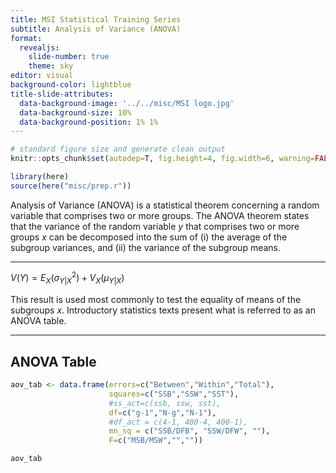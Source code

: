 ```yaml
---
title: MSI Statistical Training Series
subtitle: Analysis of Variance (ANOVA)
format: 
  revealjs:
    slide-number: true
    theme: sky
editor: visual
background-color: lightblue
title-slide-attributes: 
  data-background-image: '../../misc/MSI logo.jpg'
  data-background-size: 10%
  data-background-position: 1% 1%
---
```


```r

# standard figure size and generate clean output
knitr::opts_chunk$set(autodep=T, fig.height=4, fig.width=6, warning=FALSE, message=FALSE, cache=TRUE, error=T, echo=T)

library(here)
source(here("misc/prep.r"))

```

Analysis of Variance (ANOVA) is a statistical theorem concerning a random variable that comprises two or more groups. The ANOVA theorem states that the variance of the random variable *y* that comprises two or more groups *x* can be decomposed into the sum of (i) the average of the subgroup variances, and (ii) the variance of the subgroup means.

------------------------------------------------------------------------

$V(Y)=E_X(\sigma^2_{Y|X}) + V_X(\mu_{Y|X})$

This result is used most commonly to test the equality of means of the subgroups *x*. Introductory statistics texts present what is referred to as an ANOVA table.

------------------------------------------------------------------------

## ANOVA Table

```r

aov_tab <- data.frame(errors=c("Between","Within","Total"),
                      squares=c("SSB","SSW","SST"),
                      #ss_act=c(ssb, ssw, sst),
                      df=c("g-1","N-g","N-1"),
                      #df_act = c(4-1, 400-4, 400-1),
                      mn_sq = c("SSB/DFB", "SSW/DFW", ""),
                      F=c("MSB/MSW","","")) 

aov_tab

```
